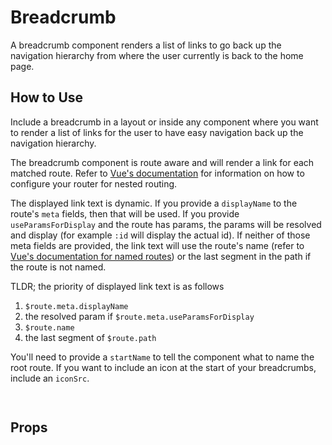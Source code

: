 
# Breadcrumb

A breadcrumb component renders a list of links to go back up the navigation hierarchy from where the user currently is back to the home page.

<Canvas of={Primary} />

## How to Use

Include a breadcrumb in a layout or inside any component where you want to render a list of links for the user to have easy navigation back up the navigation hierarchy.

The breadcrumb component is route aware and will render a link for each matched route. Refer to [Vue's documentation](https://router.vuejs.org/guide/essentials/nested-routes.html) for information on how to configure your router for nested routing.

The displayed link text is dynamic. If you provide a `displayName` to the route's `meta` fields, then that will be used. If you provide `useParamsForDisplay` and the route has params, the params will be resolved and display (for example `:id` will display the actual id). If neither of those meta fields are provided, the link text will use the route's name (refer to [Vue's documentation for named routes](https://router.vuejs.org/guide/essentials/named-routes.html)) or the last segment in the path if the route is not named.

TLDR; the priority of displayed link text is as follows

1. `$route.meta.displayName`
2. the resolved param if `$route.meta.useParamsForDisplay`
3. `$route.name`
4. the last segment of `$route.path`

You'll need to provide a `startName` to tell the component what to name the root route. If you want to include an icon at the start of your breadcrumbs, include an `iconSrc`.

```html
<breadcrumb startName="Dashboard" />
```

## Props

<ArgTypes story={PRIMARY_STORY} />
